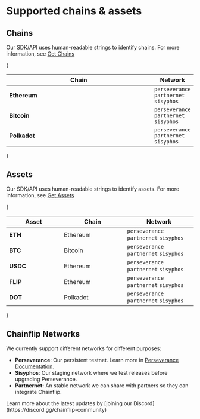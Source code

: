 
# Supported chains & assets

## Chains

Our SDK/API uses human-readable strings to identify chains. For more information, see [Get Chains](javascript-sdk/get-chains.md "mention")

{<table>

  <thead>
    <tr>
      <th width="374">Chain</th>
      <th data-type="select" data-multiple>
        Network
      </th>
    </tr>
  </thead>
  <tbody>
    <tr>
      <td>
        <strong>Ethereum</strong>
      </td>
      <td><code>perseverance</code> <code>partnernet</code> <code>sisyphos</code></td>
    </tr>
    <tr>
      <td>
        <strong>Bitcoin</strong>
      </td>
      <td><code>perseverance</code> <code>partnernet</code> <code>sisyphos</code></td>
    </tr>
    <tr>
      <td>
        <strong>Polkadot</strong>
      </td>
      <td><code>perseverance</code> <code>partnernet</code> <code>sisyphos</code></td>
    </tr>
  </tbody>
</table>}

## Assets

Our SDK/API uses human-readable strings to identify assets. For more information, see [Get Assets](javascript-sdk/get-assets.md "mention")

{<table>

  <thead>
    <tr>
      <th width="131">Asset</th>
      <th width="154" data-type="select">
        Chain
      </th>
      <th data-type="select" data-multiple>
        Network
      </th>
    </tr>
  </thead>
  <tbody>
    <tr>
      <td>
        <strong>ETH</strong>
      </td>
      <td>Ethereum</td>
      <td><code>perseverance</code> <code>partnernet</code> <code>sisyphos</code></td>
    </tr>
    <tr>
      <td>
        <strong>BTC</strong>
      </td>
      <td>Bitcoin</td>
      <td><code>perseverance</code> <code>partnernet</code> <code>sisyphos</code></td>
    </tr>
    <tr>
      <td>
        <strong>USDC</strong>
      </td>
      <td>Ethereum</td>
      <td><code>perseverance</code> <code>partnernet</code> <code>sisyphos</code></td>
    </tr>
    <tr>
      <td>
        <strong>FLIP</strong>
      </td>
      <td>Ethereum</td>
      <td><code>perseverance</code> <code>partnernet</code> <code>sisyphos</code></td>
    </tr>
    <tr>
      <td>
        <strong>DOT</strong>
      </td>
      <td>Polkadot</td>
      <td><code>perseverance</code> <code>partnernet</code> <code>sisyphos</code></td>
    </tr>
  </tbody>
</table>}

## Chainflip Networks

We currently support different networks for different purposes:

- **Perseverance**: Our persistent testnet. Learn more in [Perseverance Documentation](http://127.0.0.1:5000/o/-MXe0QDXPnqEtZknNxst/s/jk6cWeoa0h57DFwHlHoV/ "mention").
- **Sisyphos**: Our staging network where we test releases before upgrading Perseverance.
- **Partnernet:** An stable network we can share with partners so they can integrate Chainflip.

<Callout type="info">
  Learn more about the latest updates by [joining our
  Discord](https://discord.gg/chainflip-community)
</Callout>
